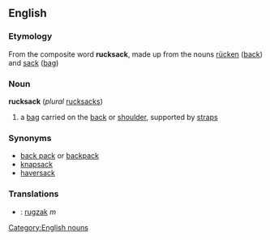 ==English==
===Etymology===
From the {{G.}} composite word '''rucksack''', made up from the nouns [[rücken]] ([[back]]) and [[sack]] ([[bag]])

===Noun===
[[Category:English nouns]]
'''rucksack''' (''plural'' [[rucksacks]])
# a [[bag]] carried on the [[back]] or [[shoulder]], supported by [[strap]]s
===Synonyms===
* [[back pack]] or [[backpack]]
* [[knapsack]]
* [[haversack]]
===Translations===
*{{nl}}: [[rugzak]] ''m''